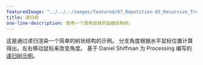 ---
featuredImage: "../../../images/featured/07_Repetition-05_Recursive_Tree-thumbnail.png"
title: 递归树
one-line-description: 使用一个调用自身的函数绘制树。
---

这是通过递归渲染一个简单的树状结构的示例。
分支角度根据水平鼠标位置计算得出。左右移动鼠标来改变角度。
基于 Daniel Shiffman 为 Processing 编写的 <a href="https://processing.org/examples/tree.html"> 递归树示例</a>。
